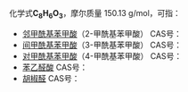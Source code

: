 {{DISPLAYTITLE:C<sub>8</sub>H<sub>6</sub>O<sub>3</sub>}}{{MolFormDisambigNav|C=8|H=6|O=3}}
化学式'''C<sub>8</sub>H<sub>6</sub>O<sub>3</sub>'''，摩尔质量 150.13 g/mol，可指：

*[[邻甲酰基苯甲酸|邻甲酰基苯甲酸]]（2-甲酰基苯甲酸） CAS号：{{CAS|119-67-5}}
*[[间甲酰基苯甲酸|间甲酰基苯甲酸]]（3-甲酰基苯甲酸） CAS号：{{CAS|619-21-6}}
*[[4-甲酰基苯甲酸|对甲酰基苯甲酸]]（4-甲酰基苯甲酸） CAS号：{{CAS|619-66-9}}
*[[苯乙醛酸|苯乙醛酸]] CAS号：{{CAS|611-73-4}}
*[[胡椒醛|胡椒醛]] CAS号：{{CAS|120-57-0}}

{{Isomerdab}}